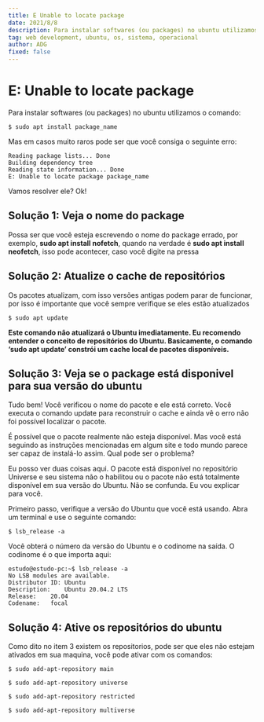 ```yaml
---
title: E Unable to locate package
date: 2021/8/8
description: Para instalar softwares (ou packages) no ubuntu utilizamos comandos, Mas em casos muito raros pode ser que você consiga um erro muito chato, vamos aprender a resolver esse erro?
tag: web development, ubuntu, os, sistema, operacional
author: ADG
fixed: false
---
```

# E: Unable to locate package

Para instalar softwares (ou packages) no ubuntu utilizamos o comando:

```
$ sudo apt install package_name
```

Mas em casos muito raros pode ser que você consiga o seguinte erro:

```
Reading package lists... Done
Building dependency tree       
Reading state information... Done
E: Unable to locate package package_name
```

Vamos resolver ele? Ok!

## Solução 1: Veja o nome do package

Possa ser que você esteja escrevendo o nome do package errado, por exemplo, **sudo apt install nofetch**, quando na verdade é **sudo apt install neofetch**, isso pode acontecer, caso você digite na pressa

## Solução 2: Atualize o cache de repositórios

Os pacotes atualizam, com isso versões antigas podem parar de funcionar, por isso é importante que você sempre verifique se eles estão atualizados

```
$ sudo apt update
```

**Este comando não atualizará o Ubuntu imediatamente. Eu recomendo entender o conceito de repositórios do Ubuntu. Basicamente, o comando ‘sudo apt update’ constrói um cache local de pacotes disponíveis.**

## Solução 3: Veja se o package está disponivel para sua versão do ubuntu

Tudo bem! Você verificou o nome do pacote e ele está correto. Você executa o comando update para reconstruir o cache e ainda vê o erro não foi possível localizar o pacote.

É possível que o pacote realmente não esteja disponível. Mas você está seguindo as instruções mencionadas em algum site e todo mundo parece ser capaz de instalá-lo assim. Qual pode ser o problema?

Eu posso ver duas coisas aqui. O pacote está disponível no repositório Universe e seu sistema não o habilitou ou o pacote não está totalmente disponível em sua versão do Ubuntu. Não se confunda. Eu vou explicar para você.

Primeiro passo, verifique a versão do Ubuntu que você está usando. Abra um terminal e use o seguinte comando:

```
$ lsb_release -a
```

Você obterá o número da versão do Ubuntu e o codinome na saída. O codinome é o que importa aqui:

```
estudo@estudo-pc:~$ lsb_release -a
No LSB modules are available.
Distributor ID:	Ubuntu
Description:	Ubuntu 20.04.2 LTS
Release:	20.04
Codename:	focal
```

## Solução 4: Ative os repositórios do ubuntu

Como dito no item 3 existem os repositorios, pode ser que eles não estejam ativados em sua maquina, você pode ativar com os comandos:

```
$ sudo add-apt-repository main
```
```
$ sudo add-apt-repository universe
```
```
$ sudo add-apt-repository restricted
```
```
$ sudo add-apt-repository multiverse
```